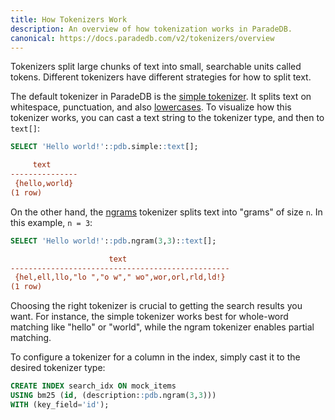 ```yaml
---
title: How Tokenizers Work
description: An overview of how tokenization works in ParadeDB.
canonical: https://docs.paradedb.com/v2/tokenizers/overview
---
```


Tokenizers split large chunks of text into small, searchable units called tokens. Different tokenizers have different strategies for
how to split text.

The default tokenizer in ParadeDB is the [simple tokenizer](/v2/tokenizers/available-tokenizers/simple). It splits
text on whitespace, punctuation, and also [lowercases](/v2/token-filters/lowercase). To visualize how this tokenizer works,
you can cast a text string to the tokenizer type, and then to `text[]`:

```sql
SELECT 'Hello world!'::pdb.simple::text[];
```

```ini Expected Response
     text
---------------
 {hello,world}
(1 row)
```

On the other hand, the [ngrams](/v2/tokenizers/available-tokenizers/ngrams) tokenizer splits text into "grams" of size `n`. In this example, `n = 3`:

```sql
SELECT 'Hello world!'::pdb.ngram(3,3)::text[];
```

```ini Expected Response
                      text
-------------------------------------------------
 {hel,ell,llo,"lo ","o w"," wo",wor,orl,rld,ld!}
(1 row)
```

Choosing the right tokenizer is crucial to getting the search results you want. For instance, the simple tokenizer works best for whole-word matching like "hello" or "world", while the ngram tokenizer enables partial matching.

To configure a tokenizer for a column in the index, simply cast it to the desired tokenizer type:

```sql
CREATE INDEX search_idx ON mock_items
USING bm25 (id, (description::pdb.ngram(3,3)))
WITH (key_field='id');
```
